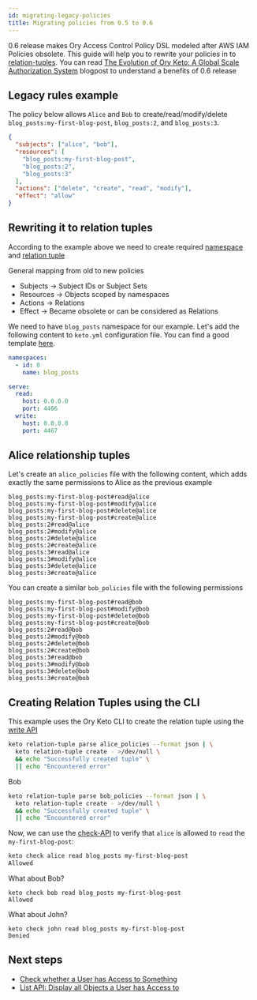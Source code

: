 ```yaml
---
id: migrating-legacy-policies
title: Migrating policies from 0.5 to 0.6
---
```


0.6 release makes Ory Access Control Policy DSL modeled after AWS IAM Policies obsolete. This guide will help you to rewrite your policies in to [relation-tuples](https://www.ory.sh/docs/keto/concepts/relation-tuples). You can read [The Evolution of Ory Keto: A Global Scale Authorization System](https://www.ory.sh/keto-zanzibar-evolution/) blogpost to understand a benefits of 0.6 release

## Legacy rules example

The policy below allows `Alice` and `Bob` to create/read/modify/delete `blog_posts:my-first-blog-post`, `blog_posts:2`, and `blog_posts:3`.

```json
{
  "subjects": ["alice", "bob"],
  "resources": [
    "blog_posts:my-first-blog-post",
    "blog_posts:2",
    "blog_posts:3"
  ],
  "actions": ["delete", "create", "read", "modify"],
  "effect": "allow"
}
```

## Rewriting it to relation tuples

According to the example above we need to create required [namespace](https://www.ory.sh/docs/keto/concepts/namespaces) and [relation tuple](https://www.ory.sh/docs/keto/concepts/relation-tuples)

General mapping from old to new policies

- Subjects -> Subject IDs or Subject Sets
- Resources -> Objects scoped by namespaces
- Actions -> Relations
- Effect -> Became obsolete or can be considered as Relations

We need to have `blog_posts` namespace for our example. Let's add the following content to `keto.yml` configuration file. You can find a good template [here](https://www.ory.sh/docs/keto/reference/configuration).


```yaml
namespaces:
  - id: 0
    name: blog_posts

serve:
  read:
    host: 0.0.0.0
    port: 4466
  write:
    host: 0.0.0.0
    port: 4467
```

## Alice relationship tuples

Let's create an `alice_policies` file with the following content, which adds exactly the same permissions to Alice as the previous example

```
blog_posts:my-first-blog-post#read@alice
blog_posts:my-first-blog-post#modify@alice
blog_posts:my-first-blog-post#delete@alice
blog_posts:my-first-blog-post#create@alice
blog_posts:2#read@alice
blog_posts:2#modify@alice
blog_posts:2#delete@alice
blog_posts:2#create@alice
blog_posts:3#read@alice
blog_posts:3#modify@alice
blog_posts:3#delete@alice
blog_posts:3#create@alice
```
You can create a similar `bob_policies` file with the following permissions

```
blog_posts:my-first-blog-post#read@bob
blog_posts:my-first-blog-post#modify@bob
blog_posts:my-first-blog-post#delete@bob
blog_posts:my-first-blog-post#create@bob
blog_posts:2#read@bob
blog_posts:2#modify@bob
blog_posts:2#delete@bob
blog_posts:2#create@bob
blog_posts:3#read@bob
blog_posts:3#modify@bob
blog_posts:3#delete@bob
blog_posts:3#create@bob
```

## Creating Relation Tuples using the CLI

This example uses the Ory Keto CLI to create the relation tuple using the [write API](../concepts/api-overview#write-apis)


```bash
keto relation-tuple parse alice_policies --format json | \
  keto relation-tuple create - >/dev/null \
  && echo "Successfully created tuple" \
  || echo "Encountered error"

```

Bob
```bash
keto relation-tuple parse bob_policies --format json | \
  keto relation-tuple create - >/dev/null \
  && echo "Successfully created tuple" \
  || echo "Encountered error"

```
Now, we can use the [check-API](https://www.ory.sh/docs/keto/guides/simple-access-check-guide) to verify that `alice` is allowed to `read` the `my-first-blog-post`:

```sh
keto check alice read blog_posts my-first-blog-post
Allowed
```
What about Bob?
```
keto check bob read blog_posts my-first-blog-post
Allowed
```
What about John?
```
keto check john read blog_posts my-first-blog-post
Denied
```
## Next steps

- [Check whether a User has Access to Something](https://www.ory.sh/docs/keto/guides/simple-access-check-guide)
- [List API: Display all Objects a User has Access to](https://www.ory.sh/docs/keto/guides/list-api-display-objects)
